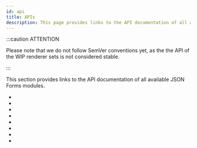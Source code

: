 ```yaml
---
id: api
title: APIs
description: This page provides links to the API documentation of all available JSON Forms modules
---
```



:::caution ATTENTION

Please note that we do not follow SemVer conventions yet, as the the API of the WIP renderer sets is not considered stable.

:::

This section provides links to the API documentation of all available JSON Forms modules.

- <ApiLink link='core/index.html' title='Core' />
- <ApiLink link='react/index.html' title='React integration' />
- <ApiLink link='material/index.html' title='React-based Material UI renderers' />
- <ApiLink link='vanilla/index.html' title='React-based Vanilla renderers' />
- <ApiLink link='angular/index.html' title='Angular integration' />
- <ApiLink link='angular-material/index.html' title='Angular-based Material renderers' />
- <ApiLink link='vue/index.html' title='Vue 3 integration' />
- <ApiLink link='vue-vanilla/index.html' title='Vue 3-based Vanilla renderers' />
